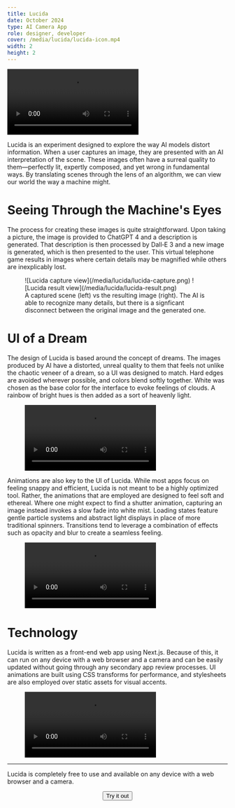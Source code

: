 ```yaml
---
title: Lucida
date: October 2024
type: AI Camera App
role: designer, developer
cover: /media/lucida/lucida-icon.mp4
width: 2
height: 2
---
```


<Full>
  <Video src="/media/lucida/lucida-banner.mp4"/>
</Full>

Lucida is an experiment designed to explore the way AI models distort information. When a user captures an image, they are presented with an AI interpretation of the scene. These images often have a surreal quality to them&mdash;perfectly lit, expertly composed, and yet wrong in fundamental ways. By translating scenes through the lens of an algorithm, we can view our world the way a machine might.

# Seeing Through the Machine's Eyes

The process for creating these images is quite straightforward. Upon taking a picture, the image is provided to ChatGPT 4 and a description is generated. That description is then processed by Dall‑E 3 and a new image is generated, which is then presented to the user. This virtual telephone game results in images where certain details may be magnified while others are inexplicably lost.

<Wide>
  <Figure padded>  
    <Columns nowrap>
      <Device phone>
        ![Lucida capture view](/media/lucida/lucida-capture.png)
      </Device>
      <Device phone>
        ![Lucida result view](/media/lucida/lucida-result.png)
      </Device>
    </Columns>
    <figcaption>    
      A captured scene (left) vs the resulting image (right). The AI is able to recognize many details, but there is a signficant disconnect between the original image and the generated one.
    </figcaption>
  </Figure>
</Wide>

# UI of a Dream

The design of Lucida is based around the concept of dreams. The images produced by AI have a distorted, unreal quality to them that feels not unlike the chaotic veneer of a dream, so a UI was designed to match. Hard edges are avoided wherever possible, and colors blend softly together. White was chosen as the base color for the interface to evoke feelings of clouds. A rainbow of bright hues is then added as a sort of heavenly light.

<Figure>  
  <Video src="/media/lucida/lucida-icon.mp4"/>
  <figcaption>    
    The Lucida icon, which also doubles as the capture button, was designed to appear as a glowing orb of colored light.
  </figcaption>
</Figure>

Animations are also key to the UI of Lucida. While most apps focus on feeling snappy and efficient, Lucida is not meant to be a highly optimized tool. Rather, the animations that are employed are designed to feel soft and ethereal. Where one might expect to find a shutter animation, capturing an image instead invokes a slow fade into white mist. Loading states feature gentle particle systems and abstract light displays in place of more traditional spinners. Transitions tend to leverage a combination of effects such as opacity and blur to create a seamless feeling.

<Figure>  
  <Video src="/media/lucida/lucida-particles.mp4"/>
  <figcaption>    
    AI image generation can take some time, so a unique particle-based loading animation was developed. This particle system is populated randomly using JavaScript at runtime and then animated using CSS transforms with no third-party libraries required.
  </figcaption>
</Figure>

# Technology

Lucida is written as a front-end web app using Next.js. Because of this, it can run on any device with a web browser and a camera and can be easily updated without going through any secondary app review processes. UI animations are built using CSS transforms for performance, and stylesheets are also employed over static assets for visual accents.

<Small>
  <Figure>  
    <Video src="/media/lucida/lucida-icon-generator.mp4"/>
    <figcaption>    
      Even the app icon and favicon are generated programmatically using CSS filters. A [test page](https://lucida.alexberkowitz.com/test) was created with independently-controllable instances of the shutter button component, allowing me to generate static assets directly, rather than having to rebuild the visuals in a graphics editor.
    </figcaption>
  </Figure>
</Small>

***

Lucida is completely free to use and available on any device with a web browser and a camera.

<Center>
  <Button href="https://lucida.alexberkowitz.com">Try it out</Button>
</Center>